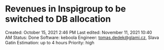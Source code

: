 # Revenues in Inspigroup to be switched to DB allocation

Created: October 15, 2021 2:46 PM
Last edited: November 11, 2021 10:40 AM
Status: Done
Software: keboola
Engineer: tomas.dedek@glami.cz, Slava Gatin
Estimation: up to 4 hours
Priority: high